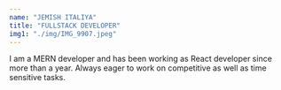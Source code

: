 ```yaml
---
name: "JEMISH ITALIYA"
title: "FULLSTACK DEVELOPER"
img1: "./img/IMG_9907.jpeg"
---
```


I am a MERN developer and has been working as React developer since more than a year.
Always eager to work on competitive as well as time sensitive tasks.
